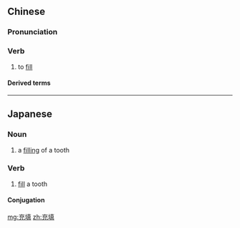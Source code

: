 ==Chinese==
{{zh-forms}}

===Pronunciation===
{{zh-pron
|m=chōngtián
|c=cung1 tin4
|mn=chhiong-thiân
|cat=v
}}

===Verb===
{{zh-verb}}

# to [[fill]]

====Derived terms====
{{zh-der|微血管充填}}

----

==Japanese==
{{ja-kanjitab|じゅう|てん|yomi=o}}

===Noun===
{{ja-noun|じゅうてん}}

# a [[filling]] of a tooth

===Verb===
{{ja-verb-suru|じゅうてん}}

# [[fill]] a tooth

====Conjugation====
{{ja-suru|じゅうてん}}

[[mg:充填]]
[[zh:充填]]